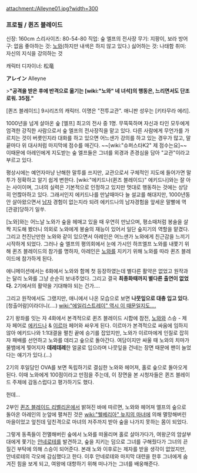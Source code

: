 attachment:/Alleyne01.jpg?width=300
=== 프로필 / 퀸즈 블레이드 ===
신장: 160cm
스리사이즈: 80-54-80
직업: 숲 엘프의 전사장
무기: 지팡이, 보라
방어구: 없음
좋아하는 것: [[노와]](하지만 내색은 하지 않고 있다.)
싫어하는 것: 나태함
취미: 자신의 지식을 강의하는 것

캐릭터 디자이너: 松竜

'''アレイン'''
Alleyne

>'''"공격을 받은 후에 반격으로 옮기는 [wiki:"노와" 네 녀석]의 행동은, 느리면서도 단조로워. 35점."'''

[퀸즈 블레이드] 9시리즈의 캐릭터. 이명은 "전투교관". 애니판 성우는 [키타무라 에리].

1000년을 넘게 살아온 숲 [엘프] 최고의 전사 중 1명. 무뚝뚝하며 자신과 타인 모두에게 엄격한 강직한 사람으로서 숲 엘프의 전사장직을 맡고 있다. 다른 사람에게 무언가를 가르치는 것이 버릇인지라 대화를 하고 있으면 어느샌가 강의를 하고 있는 경우가 많고, 말 끝마다 위 대사처럼 마지막에 점수를 매긴다. ~~[wiki:"슈퍼스타K2" 제 점수는요]~~ 이때문에 아레인에게 지도받는 숲 엘프들은 그녀를 외경과 존경심을 담아 "교관"이라고 부르고 있다.

평상시에는 예언자마냥 난해한 말투를 쓰지만, 교관으로서 구체적인 지도에 들어가면 말투가 정확하고 알기 쉽게 변한다. [wiki:"에키드나(퀸즈 블레이드)" 에키드나]와는 잘 아는 사이이며, 그녀의 실력은 기본적으로 인정하고 있지만 멋대로 행동하는 것에는 상당히 언짢아하고 있다. 그래서인지 에키드나를 만날때마다 늘 설교를 해대지만, 1000년동안 살아왔으면서 [[남자]] 경험이 없는지라 되려 에키드나의 남자경험을 앞세운 말빨에 역[관광]당하기 일쑤.

[노와]와는 어느날 노와가 숲을 헤매고 있을 때 우연히 만났으며, 평소때처럼 봉술을 살짝 지도해 봤더니 의외로 노와에게 봉술의 재능이 있어서 일단 숲지기의 역할을 맡겼다. 그리고 천진난만한 노와와 같이 있으면서 아레인은 어느샌가 노와에게 친근감을 느끼기 시작하게 되었다. 그러나 숲 엘프의 평의회에서 눈에 가시인 하프엘프 노와를 내쫓기 위해 퀸즈 블레이드의 참가를 명하자, 아레인은 [[노와]]를 지키기 위해 노와를 따라 퀸즈 블레이드에 참가하게 된다.

애니메이션에서는 6화에서 노와와 함께 첫 등장하였는데 별다른 활약은 없었고 원작과는 달리 노와를 그냥 순순히 보내주었다. 그리고 결국 '''최종화때까지 별다른 출연이 없었다.''' 2기에서의 활약을 기대해야 되는 건가....

그리고 원작에서도 그랬지만, 애니에서 나온 모습으로 보면 '''나뭇잎으로 대충 입고 있다.''' [청출어람]이라더니(....) [[wiki:"에일리스트레이" 역시 이 때문일지도....]]

2기 왕좌를 잇는 자 4화에서 본격적으로 퀸즈 블레이드 시합에 참전, [[노와]]와 스승 - 제자 페어로 [[에키드나]] & [[이르마]] 페어와 싸우게 된다. 이르마가 본격적으로 싸움에 임하지 않아 에키드나와 1:1대결을 펼친 끝에 승기를 잡았지만, 노와가 이르마에게 인질로 잡히자 패배를 선언하고 노와를 데리고 숲으로 돌아간다. 여담이지만 싸울 때 노와의 치마가 물뱀에게 찢어지자 '''데레데레'''한 얼굴로 입으라며 나뭇잎을 건네는 장면 때문에 팬이 늘었다는 얘기가 있다.(...)

2기의 후일담인 OVA를 보면 독립하기로 결심한 노와와 헤어져, 홀로 숲으로 돌아오게 된다. 이때 노와에게 100점이라고 만점을 주는데, 이 장면을 본 시청자들은 퀸즈 블레이드 주제에 감동스럽다고 평가하기도 했다.

헌데...

2부인 [[퀸즈 블레이드 리벨리온]]에서 밝혀진 바에 따르면, 노와와 헤어져 엘프의 숲으로 돌아온 아레인의 눈앞에 펼쳐진 것은 [[wiki:"웰베리아" 늪지의 마녀]]에 의해 멸망해버린 마을이었고 엎친데 덮친격으로 마녀의 저주까지 받아 숲을 나가지 못하는 몸이 되었다. 

그렇게 동족들이 전멸해버린 숲에서 노와를 떠올리며 홀로 살아가다가, 여왕군의 암살부대에게 쫓기는 [[안네로테]]를 발견하고, 숲을 지키는 덤으로 그녀를 구해줬다가 그녀의 끈질긴 부탁에 의해 스승이 되어준다. 본래 노와 이후로는 제자를 받을 생각이 없었지만, 안네로테의 각오에 감심했다고 한다. 이후 안네로테와 마지막 대련을 한후 그녀에게 숨겨진 힘을 보게 되고, 여왕에 대항하기 위해 떠나가는 그녀를 배웅해준다.
